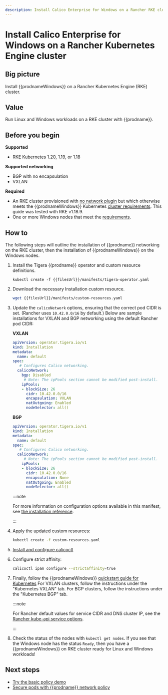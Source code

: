 ```yaml
---
description: Install Calico Enterprise for Windows on a Rancher RKE cluster.
---
```


# Install Calico Enterprise for Windows on a Rancher Kubernetes Engine cluster

## Big picture

Install {{prodnameWindows}} on a Rancher Kubernetes Engine (RKE) cluster.

## Value

Run Linux and Windows workloads on a RKE cluster with {{prodname}}.

## Before you begin

**Supported**

- RKE Kubernetes 1.20, 1.19, or 1.18

**Supported networking**

- BGP with no encapsulation
- VXLAN

**Required**

- An RKE cluster provisioned with [no network plugin](https://rancher.com/docs/rke/latest/en/config-options/add-ons/network-plugins#disabling-deployment-of-a-network-plug-in)
  but which otherwise meets the {{prodnameWindows}} Kubernetes [cluster requirements](requirements.mdx). This guide was tested with RKE v1.18.9.
- One or more Windows nodes that meet the [requirements](requirements.mdx).

## How to

The following steps will outline the installation of {{prodname}} networking on the RKE cluster, then the installation of {{prodnameWindows}} on the Windows nodes.

1. Install the Tigera {{prodname}} operator and custom resource definitions.

   ```
   kubectl create -f {{filesUrl}}/manifests/tigera-operator.yaml
   ```

1. Download the necessary Installation custom resource.

   ```bash
   wget {{filesUrl}}/manifests/custom-resources.yaml
   ```

1. Update the `calicoNetwork` options, ensuring that the correct pod CIDR is set. (Rancher uses `10.42.0.0/16` by default.)
   Below are sample installations for VXLAN and BGP networking using the default Rancher pod CIDR:

   **VXLAN**

   ```yaml
   apiVersion: operator.tigera.io/v1
   kind: Installation
   metadata:
     name: default
   spec:
      # Configures Calico networking.
     calicoNetwork:
       bgp: Disabled
        # Note: The ipPools section cannot be modified post-install.
       ipPools:
       - blockSize: 26
         cidr: 10.42.0.0/16
         encapsulation: VXLAN
         natOutgoing: Enabled
         nodeSelector: all()
   ```

   **BGP**

   ```yaml
   apiVersion: operator.tigera.io/v1
   kind: Installation
   metadata:
     name: default
   spec:
      # Configures Calico networking.
     calicoNetwork:
        # Note: The ipPools section cannot be modified post-install.
       ipPools:
       - blockSize: 26
         cidr: 10.42.0.0/16
         encapsulation: None
         natOutgoing: Enabled
         nodeSelector: all()
   ```

   :::note

   For more information on configuration options available in this manifest, see [the installation reference](../../../../reference/installation/api.mdx).

   :::

1. Apply the updated custom resources:

   ```bash
   kubectl create -f custom-resources.yaml
   ```

1. [Install and configure calicoctl](../../../../operations/clis/calicoctl/install.mdx)

1. Configure strict affinity:

   ```bash
   calicoctl ipam configure --strictaffinity=true
   ```

1. Finally, follow the {{prodnameWindows}} [quickstart guide for Kubernetes](../quickstart.mdx#install-calico-enterprise-for-windows-manually)
   For VXLAN clusters, follow the instructions under the "Kubernetes VXLAN" tab. For BGP clusters, follow the instructions under the "Kubernetes BGP" tab.

   :::note

   For Rancher default values for service CIDR and DNS cluster IP, see the [Rancher kube-api service options](https://rancher.com/docs/rke/latest/en/config-options/services/#kubernetes-api-server-options).

   :::

1. Check the status of the nodes with `kubectl get nodes`. If you see that the Windows node has the status `Ready`, then you have a {{prodnameWindows}} on RKE cluster ready for Linux and Windows workloads!

## Next steps

- [Try the basic policy demo](../demo.mdx)
- [Secure pods with {{prodname}} network policy](../../../../network-policy/beginners/calico-network-policy.mdx)
